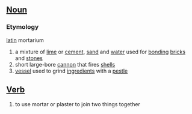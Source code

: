 ==[[Noun]]==

===Etymology===
[[latin]] mortarium

#a mixture of [[lime]] or [[cement]], [[sand]] and [[water]] used for [[bonding]] [[bricks]] and [[stones]]
#short large-bore [[cannon]] that fires [[shells]]
#[[vessel]] used to grind [[ingredients]] with a [[pestle]]

==[[Verb]]==
#to use mortar or plaster to join two things together